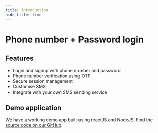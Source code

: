 ```yaml
---
title: Introduction
hide_title: true
---
```



# Phone number + Password login

## Features
- Login and signup with phone number and password
- Phone number verification using OTP
- Secure session management
- Customise SMS
- Integrate with your own SMS sending service

## Demo application
We have a working demo app built using reactJS and NodeJS. Find the [source code on our GitHub](https://github.com/supertokens/supertokens-auth-react/tree/master/examples/with-phone-password).